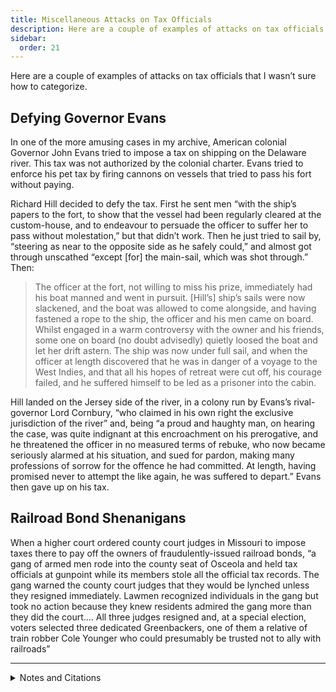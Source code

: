 ```yaml
---
title: Miscellaneous Attacks on Tax Officials
description: Here are a couple of examples of attacks on tax officials that I wasn’t sure how to categorize.
sidebar:
  order: 21
---
```


Here are a couple of examples of attacks on tax officials that I wasn’t sure how to categorize.

## <Badge text="Example" size="medium" /> Defying Governor Evans

In one of the more amusing cases in my archive, American colonial Governor John Evans tried to impose a tax on shipping on the Delaware river.
This tax was not authorized by the colonial charter.
Evans tried to enforce his pet tax by firing cannons on vessels that tried to pass his fort without paying.

Richard Hill decided to defy the tax.
First he sent men “with the ship’s papers to the fort, to show that the vessel had been regularly cleared at the custom-house, and to endeavour to persuade the officer to suffer her to pass without molestation,” but that didn’t work.
Then he just tried to sail by, “steering as near to the opposite side as he safely could,” and almost got through unscathed “except [for] the main-sail, which was shot through.”
Then:

> The officer at the fort, not willing to miss his prize, immediately had his boat manned and went in pursuit.
> [Hill’s] ship’s sails were now slackened, and the boat was allowed to come alongside, and having fastened a rope to the ship, the officer and his men came on board.
> Whilst engaged in a warm controversy with the owner and his friends, some one on board (no doubt advisedly) quietly loosed the boat and let her drift astern.
> The ship was now under full sail, and when the officer at length discovered that he was in danger of a voyage to the West Indies, and that all his hopes of retreat were cut off, his courage failed, and he suffered himself to be led as a prisoner into the cabin.

Hill landed on the Jersey side of the river, in a colony run by Evans’s rival-governor Lord Cornbury, “who claimed in his own right the exclusive jurisdiction of the river” and, being “a proud and haughty man, on hearing the case, was quite indignant at this encroachment on his prerogative, and he threatened the officer in no measured terms of rebuke, who now became seriously alarmed at his situation, and sued for pardon, making many professions of sorrow for the offence he had committed.
At length, having promised never to attempt the like again, he was suffered to depart.”
Evans then gave up on his tax.

## <Badge text="Example" size="medium" /> Railroad Bond Shenanigans

When a higher court ordered county court judges in Missouri to impose taxes there to pay off the owners of fraudulently-issued railroad bonds, “a gang of armed men rode into the county seat of Osceola and held tax officials at gunpoint while its members stole all the official tax records.
The gang warned the county court judges that they would be lynched unless they resigned immediately.
Lawmen recognized individuals in the gang but took no action because they knew residents admired the gang more than they did the court.…
All three judges resigned and, at a special election, voters selected three dedicated Greenbackers, one of them a relative of train robber Cole Younger who could presumably be trusted not to ally with railroads”

<hr />

<details>
<summary>Notes and Citations</summary>

* Logan, James <i>Memoirs of James Logan</i> (1851) pp. 20–22
* Thelen, David R. <i>Paths of Resistance: Tradition and Dignity in Industrializing Missouri</i> (1986), p. 68

</details>
